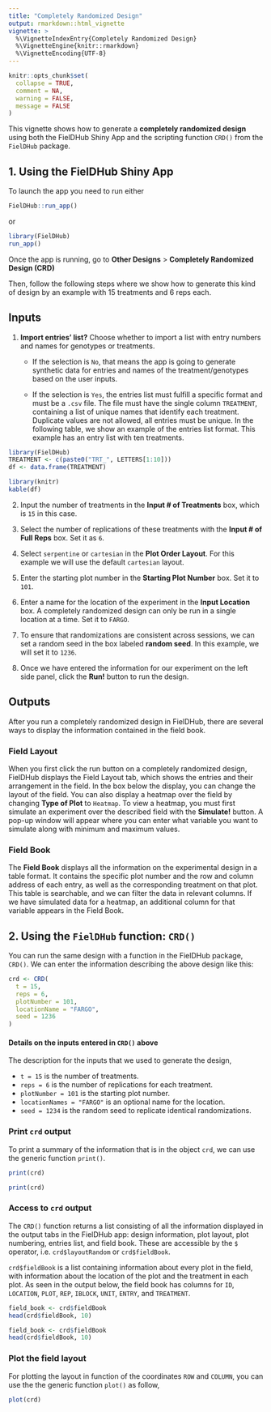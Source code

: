 ```yaml
---
title: "Completely Randomized Design"
output: rmarkdown::html_vignette
vignette: >
  %\VignetteIndexEntry{Completely Randomized Design}
  %\VignetteEngine{knitr::rmarkdown}
  %\VignetteEncoding{UTF-8}
---
```


```r
knitr::opts_chunk$set(
  collapse = TRUE,
  comment = NA,
  warning = FALSE, 
  message = FALSE
)
```

This vignette shows how to generate a **completely randomized design** using both the FielDHub Shiny App and the scripting function `CRD()` from the `FielDHub` package.

## 1. Using the FielDHub Shiny App


To launch the app you need to run either

```r
FielDHub::run_app()
```

or

```r
library(FielDHub)
run_app()
```

Once the app is running, go to **Other Designs** > **Completely Randomized Design (CRD)**

Then, follow the following steps where we show how to generate this kind of design by an example with 15 treatments and 6 reps each.

## Inputs
1. **Import entries' list?** Choose whether to import a list with entry numbers and names for genotypes or treatments.
    * If the selection is `No`, that means the app is going to generate synthetic data for entries and names of the treatment/genotypes based on the user inputs.

    * If the selection is `Yes`, the entries list must fulfill a specific format and must be a `.csv` file. The file must have the single column `TREATMENT`, containing a list of unique names that identify each treatment. Duplicate values are not allowed, all entries must be unique. In the following table, we show an example of the entries list format. This example has an entry list with ten treatments. 

```r
library(FielDHub)
TREATMENT <- c(paste0("TRT_", LETTERS[1:10]))
df <- data.frame(TREATMENT)
```

```r
library(knitr)
kable(df)
```

2. Input the number of treatments in the **Input # of Treatments** box, which is `15` in this case.

3. Select the number of replications of these treatments with the **Input # of Full Reps** box. Set it as `6`.

4. Select `serpentine` or `cartesian` in the **Plot Order Layout**. For this example we will use the default `cartesian` layout.

5. Enter the starting plot number in the **Starting Plot Number** box. Set it to `101`.

6. Enter a name for the location of the experiment in the **Input Location** box. A completely randomized design can only be run in a single location at a time. Set it to `FARGO`.

7. To ensure that randomizations are consistent across sessions, we can set a random seed in the box labeled **random seed**. In this example, we will set it to `1236`. 

8. Once we have entered the information for our experiment on the left side panel, click the **Run!** button to run the design. 

## Outputs

After you run a completely randomized design in FielDHub, there are several ways to display the information contained in the field book. 

### Field Layout

When you first click the run button on a completely randomized design, FielDHub displays the Field Layout tab, which shows the entries and their arrangement in the field. In the box below the display, you can change the layout of the field. 
You can also display a heatmap over the field by changing **Type of Plot** to `Heatmap`. To view a heatmap, you must first simulate an experiment over the described field with the **Simulate!** button. A pop-up window will appear where you can enter what variable you want to simulate along with minimum and maximum values. 

### Field Book

The **Field Book** displays all the information on the experimental design in a table format. It contains the specific plot number and the row and column address of each entry, as well as the corresponding treatment on that plot. This table is searchable, and we can filter the data in relevant columns. If we have simulated data for a heatmap, an additional column for that variable appears in the Field Book. 

## 2. Using the `FielDHub` function: `CRD()`

You can run the same design with a function in the FielDHub package, `CRD()`. We can enter the information describing the above design like this:

```r
crd <- CRD(
  t = 15,
  reps = 6,
  plotNumber = 101, 
  locationName = "FARGO",
  seed = 1236
)
```

#### Details on the inputs entered in `CRD()` above

The description for the inputs that we used to generate the design,

*   `t = 15` is the number of treatments.
*   `reps = 6` is the number of replications for each treatment.
*   `plotNumber = 101` is the starting plot number.
*   `locationNames = "FARGO"` is an optional name for the location.
*   `seed = 1234` is the random seed to replicate identical randomizations.

### Print `crd` output

To print a summary of the information that is in the object `crd`, we can use the generic function `print()`. 

```r
print(crd)
```

```r
print(crd)
```

### Access to `crd` output

The `CRD()` function returns a list consisting of all the information displayed in the output tabs in the FielDHub app: design information, plot layout, plot numbering, entries list, and field book. These are accessible by the `$` operator, i.e. `crd$layoutRandom` or `crd$fieldBook`. 

`crd$fieldBook` is a list containing information about every plot in the field, with information about the location of the plot and the treatment in each plot. As seen in the output below, the field book has columns for `ID`, `LOCATION`, `PLOT`, `REP`, `IBLOCK`, `UNIT`, `ENTRY`, and `TREATMENT`.

```r
field_book <- crd$fieldBook
head(crd$fieldBook, 10)
```

```r
field_book <- crd$fieldBook
head(crd$fieldBook, 10)
```

### Plot the field layout

For plotting the layout in function of the coordinates `ROW` and `COLUMN`, you can use the the generic function `plot()` as follow,


```r
plot(crd)
```


<br>
<br>
<br>